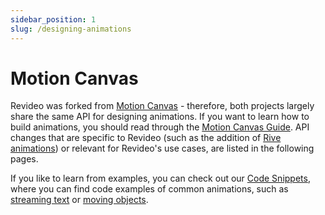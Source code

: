 ```yaml
---
sidebar_position: 1
slug: /designing-animations
---
```


# Motion Canvas

Revideo was forked from [Motion Canvas](https://motioncanvas.io/) - therefore, both projects largely share the same API for designing animations.
If you want to learn how to build animations, you should read through the
[Motion Canvas Guide](/category/motion-canvas-guide). API changes that are specific to Revideo (such as the addition of [Rive animations](/rive-animations)) or relevant for Revideo's use cases, are listed in the following pages.

If you like to learn from examples, you can check out our
[Code Snippets](/category/code-snippets), where you can find code examples of
common animations, such as [streaming text](/streaming-text) or
[moving objects](/moving-manipulating-objects).
